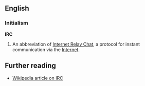 ==English==
===Initialism===
'''IRC'''

# An abbreviation of [[Internet Relay Chat]], a protocol for instant communication via the [[Internet]].

== Further reading ==

* [[w:IRC|Wikipedia article on IRC]]